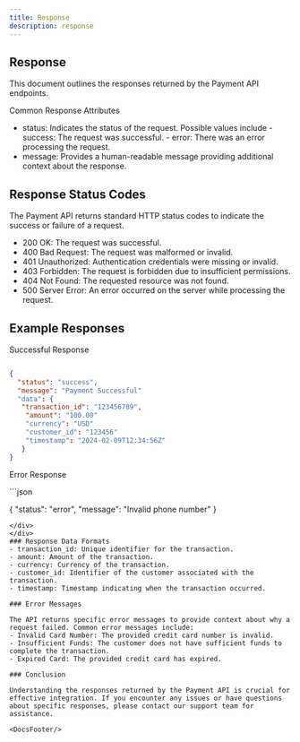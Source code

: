```yaml
---
title: Response
description: response
---
```


## Response

This document outlines the responses returned by the Payment API endpoints.

Common Response Attributes
- status: Indicates the status of the request. Possible values include
              -  success: The request was successful.
              - error: There was an error processing the request.
- message: Provides a human-readable message providing additional context about the response.


## Response Status Codes

The Payment API returns standard HTTP status codes to indicate the success or failure of a request.

- 200 OK: The request was successful.
- 400 Bad Request: The request was malformed or invalid.
- 401 Unauthorized: Authentication credentials were missing or invalid.
- 403 Forbidden: The request is forbidden due to insufficient permissions.
- 404 Not Found: The requested resource was not found.
- 500 Server Error: An error occurred on the server while processing the request.

## Example Responses

<div className="flex-box">
<div className="w-full lg:w-1/2">
<p>Successful Response</p>

```json

{
  "status": "success",
  "message": "Payment Successful"
  "data": {
   "transaction_id": "123456789",
    "amount": "100.00"
    "currency": "USD"
    "customer_id": "123456"
    "timestamp": "2024-02-09T12:34:56Z"
   }
}
```
</div>
<div className="w-full lg:w-1/2">
<p>Error Response</p>
```json

{
  "status": "error",
  "message": "Invalid phone number"
}
```
</div>
</div>
### Response Data Formats
- transaction_id: Unique identifier for the transaction.
- amount: Amount of the transaction.
- currency: Currency of the transaction.
- customer_id: Identifier of the customer associated with the transaction.
- timestamp: Timestamp indicating when the transaction occurred.

### Error Messages

The API returns specific error messages to provide context about why a request failed. Common error messages include:
- Invalid Card Number: The provided credit card number is invalid.
- Insufficient Funds: The customer does not have sufficient funds to complete the transaction.
- Expired Card: The provided credit card has expired.

### Conclusion

Understanding the responses returned by the Payment API is crucial for effective integration. If you encounter any issues or have questions about specific responses, please contact our support team for assistance.

<DocsFooter/>
